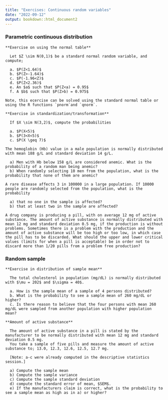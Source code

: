 ```yaml
---
title: "Exercises: Continuous random variables"
date: "2022-09-12"
output: bookdown::html_document2
---
```


### Parametric continuous distribution {-}

```exercise
**Exercise on using the normal table**
  
  Let $Z \sim N(0,1)$ be a standard normal random variable, and compute;

  a. $P(Z<1.64)$
  b. $P(Z>-1.64)$
  c. $P(-1.96<Z)$
  d. $P(Z<2.36)$
  e. An $a$ such that $P(Z<a) = 0.95$
  f. A $b$ such that $P(Z>b) = 0.975$
      
Note, this ecercise can be solved using the standard normal table or using the R functions `pnorm`and `qnorm`.
```


```exercise
**Exercise in standardization/transformation**
  
  If $X \sim N(3,2)$, compute the probabilities

  a. $P(X<5)$
  b. $P(3<X<5)$
  c. $P(X \geq 7)$
```


```exercise
The hemoglobin (Hb) value in a male population is normally distributed with mean 188 g/L and standard deviation 14 g/L.
  
  a) Men with Hb below 158 g/L are considered anemic. What is the probability of a random man being anemic?
  b) When randomly selecting 10 men from the population, what is the probability that none of them are anemic?
```


```exercise
A rare disease affects 3 in 100000 in a large population. If 10000 people are randomly selected from the population, what is the probability

  a) that no one in the sample is affected?
  b) that at least two in the sample are affected?
```



```exercise
A drug company is producing a pill, with on average 12 mg of active substance. The amount of active substance is normally distributed with mean 12 mg and standard deviation 0.5 mg, if the production is without problems. Sometimes there is a problem with the production and the amount of active substance will be too high or too low, in which case the pill has to be discarded. What should the upper and lower critical values (limits for when a pill is acceptable) be in order not to discard more than 1/20 pills from a problem free production?
```



### Random sample {-}

```exercise
**Exercise in distribution of sample mean**
  
  The total cholesterol in population (mg/dL) is normally distributed with $\mu = 202$ and $\sigma = 40$.
  
  a. How is the sample mean of a sample of 4 persons distributed?
  b. What is the probability to see a sample mean of 260 mg/dL or higher?
  c. Is there reason to believe that the four persons with mean 260 mg/dL were sampled from another population with higher population mean?
```


```exercise
**Amount of active substance**
    
  The amount of active substance in a pill is stated by the manufacturer to be normally distributed with mean 12 mg and standard deviation 0.5 mg.
  You take a sample of five pills and measure the amount of active substance to; 13.0, 12.3, 12.6, 12.5, 12.7 mg.
  
  [Note: a-c were already computed in the descriptive statistics session.]
  
  a) Compute the sample mean
  b) Compute the sample variance
  c) Compute the sample standard deviation
  d) compute the standard error of mean, $SEM$.
  e) If the manufacturers claim is correct, what is the probability to see a sample mean as high as in a) or higher?
```




